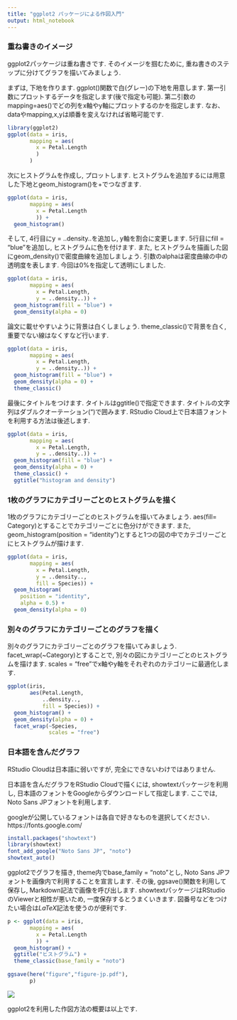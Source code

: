 ```yaml
---
title: "ggplot2 パッケージによる作図入門"
output: html_notebook
---
```


### 重ね書きのイメージ

ggplot2パッケージは重ね書きです.
そのイメージを掴むために, 重ね書きのステップに分けてグラフを描いてみましょう.

まずは, 下地を作ります.
ggplot()関数で白(グレー)の下地を用意します.
第一引数にプロットするデータを指定します(後で指定も可能).
第二引数のmapping=aes()でどの列をx軸やy軸にプロットするのかを指定します.
なお、dataやmapping,x,yは順番を変えなければ省略可能です.
    
```r
library(ggplot2)
ggplot(data = iris,
       mapping = aes(
         x = Petal.Length
         )
       )
```

次にヒストグラムを作成し, プロットします.
ヒストグラムを追加するには用意した下地とgeom_histogram()を+でつなぎます.

```r
ggplot(data = iris,
       mapping = aes(
         x = Petal.Length
         )) +
  geom_histogram()
```

そして, 4行目にy = ..density..を追加し, y軸を割合に変更します.
5行目にfill = "blue"を追加し, ヒストグラムに色を付けます.
また, ヒストグラムを描画した図にgeom_density()で密度曲線を追加しましょう.
引数のalphaは密度曲線の中の透明度を表します.
今回は0%を指定して透明にしました.

```r
ggplot(data = iris,
       mapping = aes(
         x = Petal.Length,
         y = ..density..)) +
  geom_histogram(fill = "blue") +
  geom_density(alpha = 0)
```

論文に載せやすいように背景は白くしましょう.
theme_classic()で背景を白く, 重要でない線はなくすなど行います.

```r
ggplot(data = iris,
       mapping = aes(
         x = Petal.Length,
         y = ..density..)) +
  geom_histogram(fill = "blue") +
  geom_density(alpha = 0) +
  theme_classic()
```

最後にタイトルをつけます.
タイトルはggtitle()で指定できます.
タイトルの文字列はダブルクオーテーション(")で囲みます.
RStudio Cloud上で日本語フォントを利用する方法は後述します.

```r
ggplot(data = iris,
       mapping = aes(
         x = Petal.Length,
         y = ..density..)) +
  geom_histogram(fill = "blue") +
  geom_density(alpha = 0) +
  theme_classic() +
  ggtitle("histogram and density")
```

### 1枚のグラフにカテゴリーごとのヒストグラムを描く

1枚のグラフにカテゴリーごとのヒストグラムを描いてみましょう.
aes(fill= Category)とすることでカテゴリーごとに色分けができます.
また, geom_histogram(position = "identity")とすると1つの図の中でカテゴリーごとにヒストグラムが描けます.

```r
ggplot(data = iris,
       mapping = aes(
         x = Petal.Length,
         y = ..density..,
         fill = Species)) +
  geom_histogram(
    position = "identity",
    alpha = 0.5) +
  geom_density(alpha = 0)
```

### 別々のグラフにカテゴリーごとのグラフを描く

別々のグラフにカテゴリーごとのグラフを描いてみましょう.
facet_wrap(~Category)とすることで, 別々の図にカテゴリーごとのヒストグラムを描けます.
scales = "free"でx軸やy軸をそれぞれのカテゴリーに最適化します.

```r
ggplot(iris,
       aes(Petal.Length,
           ..density..,
           fill = Species)) +
  geom_histogram() +
  geom_density(alpha = 0) + 
  facet_wrap(~Species,
             scales = "free")
```

### 日本語を含んだグラフ

RStudio Cloudは日本語に弱いですが, 完全にできないわけではありません.

日本語を含んだグラフをRStudio Cloudで描くには, showtextパッケージを利用し, 日本語のフォントをGoogleからダウンロードして指定します.
ここでは, Noto Sans JPフォントを利用します.

googleが公開しているフォントは各自で好きなものを選択してください．
https://fonts.google.com/

```r
install.packages("showtext")
library(showtext)
font_add_google("Noto Sans JP", "noto")
showtext_auto()
```

ggplot2でグラフを描き, theme内でbase_family = "noto"とし, Noto Sans JPフォントを画像内で利用することを宣言します.
その後, ggsave()関数を利用して保存し, Markdown記法で画像を呼び出します.
showtextパッケージはRStudioのViewerと相性が悪いため, 一度保存するとうまくいきます.
図番号などをつけたい場合は$LaTeX$記法を使うのが便利です.

```r
p <- ggplot(data = iris,
       mapping = aes(
         x = Petal.Length
         )) +
  geom_histogram() +
  ggtitle("ヒストグラム") +
  theme_classic(base_family = "noto")
 
ggsave(here("figure","figure-jp.pdf"),
       p)
```

![](`r here("figure", "figure-jp.pdf")`) 


ggplot2を利用した作図方法の概要は以上です.
